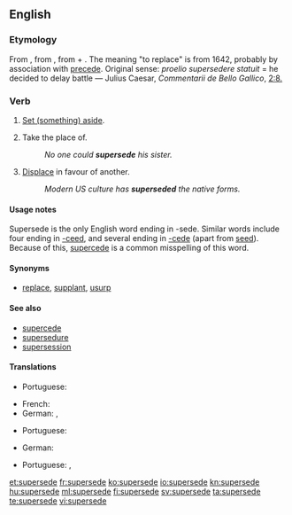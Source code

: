 ==English==

===Etymology===
From {{etyl|frm|en}} {{term|superseder||lang=frm|postpone, defer}}, from {{etyl|la}} {{term|supersedo|supersedere|lang=la}}, from {{term|super||lang=la|over}} + {{term|sedo|sedere|lang=la|to sit}}.
The meaning "to replace" is from 1642, probably by association with [[precede]]. 
Original {{etyl|la}} sense: ''proelio supersedere statuit'' = he decided to delay battle — Julius Caesar, ''Commentarii de Bello Gallico'', [http://books.google.com/books?id=It6gog_TA2oC&pg=PA87&lpg=PA87&dq=supersedere&source=web&ots=RbNGmp9Lcv&sig=JpR8O8C2E7X_JBXF3OW_MApYjBs 2:8.]

===Verb===
{{en-verb|supersedes|superseding|superseded}}

# {{transitive}} [[set aside|Set (something) aside]].
# {{transitive}} Take the place of.
#: ''No one could '''supersede''' his sister.''
# {{transitive}} [[displace|Displace]] in favour of another.
#: ''Modern US culture has '''superseded''' the native forms.''

====Usage notes====
Supersede is the only English word ending in -sede. Similar words include four ending in [[-ceed]], and several ending in [[-cede]] (apart from [[seed]]). Because of this, [[supercede]] is a common misspelling of this word.

====Synonyms====
* {{sense|take the place of}} [[replace]], [[supplant]], [[usurp]]

====See also====
* [[supercede]] {{i|common misspelling}}
* [[supersedure]]
* [[supersession]]

====Translations====
{{trans-top|Set aside}}
* Portuguese: {{t|pt|sobrepor}}
{{trans-mid}}
{{trans-bottom}}

{{trans-top|Take the place of}}
* French: {{t|fr|supplanter}}
* German: {{t+|de|ablösen}}, {{t+|de|ersetzen}}
{{trans-mid}}
* Portuguese: {{t+|pt|substituir}}
{{trans-bottom}}

{{trans-top|Displace in favour of another}}
* German: {{t+|de|verdrängen}}
{{trans-mid}}
* Portuguese: {{t+|pt|substituir}}, {{t|pt|suplantar}}
{{trans-bottom}}

[[et:supersede]]
[[fr:supersede]]
[[ko:supersede]]
[[io:supersede]]
[[kn:supersede]]
[[hu:supersede]]
[[ml:supersede]]
[[fi:supersede]]
[[sv:supersede]]
[[ta:supersede]]
[[te:supersede]]
[[vi:supersede]]